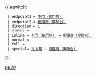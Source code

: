 {{Error|錯誤：此模板已停用。請見[[Template:HK Bus Route Cross Harbour/doc]]。}}{{ #switch: {{{format|}}}
  | endpoint1 = [[龍門居公共運輸交匯處|屯門（龍門居）]]
  | endpoint2 = [[銅鑼灣（摩頓台）巴士總站|銅鑼灣（摩頓台）]]
  | direction = 1
  | status = {{HK Bus Status|M}}
  | inline = [[龍門居公共運輸交匯處|屯門（龍門居）]] → [[銅鑼灣（摩頓台）巴士總站|銅鑼灣（摩頓台）]]
  | normal =
  | full =
  | special= [[兆山苑]] → [[銅鑼灣（摩頓台）巴士總站|銅鑼灣（摩頓台）]]
}}<noinclude>[[Category:過海隧道巴士路線模板|962P]]</noinclude>